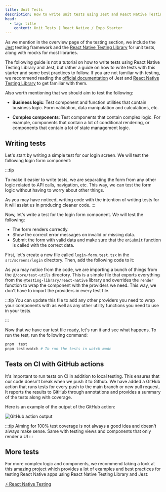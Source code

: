 ```yaml
---
title: Unit Tests
description: How to write unit tests using Jest and React Native Testing Library
head:
  - tag: title
    content: Unit Tests | React Native / Expo Starter
---
```



As we mention in the overview page of the testing section, we include the [Jest](https://jestjs.io/) testing framework and the [React Native Testing Library](https://callstack.github.io/react-native-testing-library/) for unit tests, along with mocks for most libraries.

The following guide is not a tutorial on how to write tests using React Native Testing Library and Jest, but rather a guide on how to write tests with this starter and some best practices to follow. If you are not familiar with testing, we recommend reading the [official documentation](https://jestjs.io/docs/en/getting-started) of Jest and [React Native Testing Library](https://callstack.github.io/react-native-testing-library/) to get familiar with them.

Also worth mentioning that we should aim to test the following:

- **Business logic**: Test component and function utilities that contain business logic. Form validation, data manipulation and calculations, etc.

- **Complex components**: Test components that contain complex logic. For example, components that contain a lot of conditional rendering, or components that contain a lot of state management logic.

## Writing tests

Let's start by writing a simple test for our login screen. We will test the following login form component:

<CodeBlock file="./src/modules/login/login-form.tsx" />

:::tip

To make it easier to write tests, we are separating the form from any other logic related to API calls, navigation, etc. This way, we can test the form logic without having to worry about other things.

As you may have noticed, writing code with the intention of writing tests for it will assist us in producing cleaner code.
:::

Now, let's write a test for the login form component. We will test the following:

- The form renders correctly.
- Show the correct error messages on invalid or missing data.
- Submit the form with valid data and make sure that the `onSubmit` function is called with the correct data.

First, let's create a new file called `login-form.test.tsx` in the `src/screens/login` directory. Then, add the following code to it:

<CodeBlock file="./src/modules/login/login-form.test.tsx" />

As you may notice from the code, we are importing a bunch of things from the `@/core/test-utils` directory. This is a simple file that exports everything from the `@testing-library/react-native` library and overrides the `render` function to wrap the component with the providers we need. This way, we don't have to import the providers in every test file.

:::tip
You can update this file to add any other providers you need to wrap your components with as well as any other utility functions you need to use in your tests.

<CodeBlock file="src/core/test-utils.tsx" />
:::

Now that we have our test file ready, let's run it and see what happens. To run the test, run the following command:

```bash
pnpm  test
pnpm test:watch # To run the tests in watch mode
```

## Tests on CI with GitHub actions

It's important to run tests on CI in addition to local testing. This ensures that our code doesn't break when we push it to Github. We have added a GitHub action that runs tests for every push to the main branch or new pull request. It reports the results to GitHub through annotations and provides a summary of the tests along with coverage.

Here is an example of the output of the GitHub action:

![GitHub action output](https://github.com/obytes/react-native-template-obytes/assets/11137944/081896b2-bf74-490b-9ad5-da8e2bbc5c88)

:::tip
Aiming for 100% test coverage is not always a good idea and doesn't always make sense. Same with testing views and components that only render a UI
:::

## More tests

For more complex logic and components, we recommend taking a look at this amazing project which provides a lot of examples and best practices for testing React Native apps using React Native Testing Library and Jest:

[⚡️ React Native Testing](https://github.com/vanGalilea/react-native-testing/)
